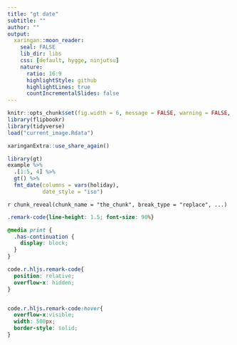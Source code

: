```yaml
---
title: "gt date"
subtitle: ""
author: ""
output:
  xaringan::moon_reader:
    seal: FALSE
    lib_dir: libs
    css: [default, hygge, ninjutsu]
    nature:
      ratio: 16:9
      highlightStyle: github
      highlightLines: true
      countIncrementalSlides: false
---
```




```r
knitr::opts_chunk$set(fig.width = 6, message = FALSE, warning = FALSE, comment = "", cache = F)
library(flipbookr)
library(tidyverse)
load("current_image.Rdata")
```


```r
xaringanExtra::use_share_again()
```


```r
library(gt)  
example %>%  
  .[1:5, 4] %>%  
  gt() %>%  
  fmt_date(columns = vars(holiday), 
           date_style = "iso")
```

`r chunk_reveal(chunk_name = "the_chunk", break_type = "replace", ...)`



```css
.remark-code{line-height: 1.5; font-size: 90%}

@media print {
  .has-continuation {
    display: block;
  }
}

code.r.hljs.remark-code{
  position: relative;
  overflow-x: hidden;
}


code.r.hljs.remark-code:hover{
  overflow-x:visible;
  width: 500px;
  border-style: solid;
}
```

